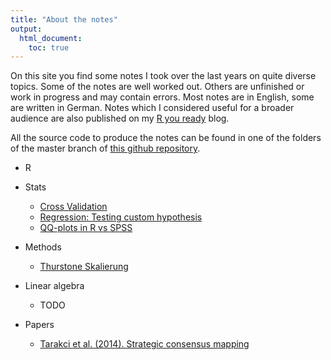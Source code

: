 ```yaml
---
title: "About the notes"
output:
  html_document:
    toc: true
---
```


On this site you find some notes I took over the last years on quite diverse topics. Some of the notes are well worked out. Others are unfinished or work in progress and may contain errors. Most notes are in English, some are written in German. Notes which I considered useful for a broader audience are also published on my [R you ready](http://ryouready.wordpress.com) blog.

All the source code to produce the notes can be found in one of the folders of the master branch of [this github repository](https://github.com/markheckmann/notes). 

* R

* Stats
    + [Cross Validation](./cross_validation.html)
    + [Regression: Testing custom hypothesis](./regression_custom_hypotheses.html)
    + [QQ-plots in R vs SPSS](./qq_plot_by_hand.html)
    
* Methods 
    + [Thurstone Skalierung](./scaling_thurstone.html)
    
* Linear algebra
    + TODO

* Papers 
    + [Tarakci et al. (2014). Strategic consensus mapping](./strategic_consensus_mapping_sray.html)

